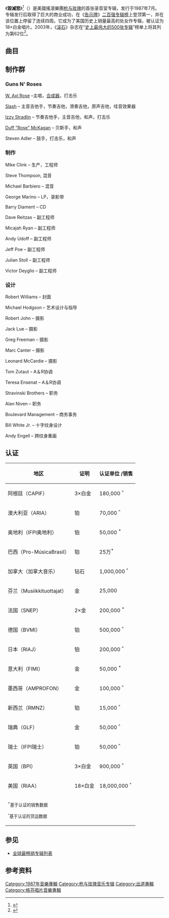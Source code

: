 {{NoteTA
|G1=Show
|G2=Music
}}
{{Infobox album
| name         = 毀滅慾
| original_name = ''{{lang|en|Appetite For Destruction}}''
| type         = studio
| artist       = [[枪与玫瑰|枪与玫瑰]]
| cover        = GunsnRosesAppetiteforDestructionalbumcover.jpg
| border       = yes
| released     = {{start date|1987|07|21}}
| recorded     = 1987年3月至4月
| studio       = 
| genre        = {{hlist|[[硬摇滚|硬摇滚]]|[[重金属音乐|重金属]]}}
| length       = {{duration|m=53|s=51}}
| label        = [[格芬唱片公司|格芬]]
| producer     = {{le|迈克·克林克|Mike Clink}}
| next_title   = [[謊言_(槍與玫瑰專輯)|謊言]]
| next_year    = 1988
| misc         = {{Singles
 | name        = 毀滅慾
 | type        = studio
 | single1     = [[It's_So_Easy|It's So Easy]]
 | single1date = {{Start date|1987|6|15}}
 | single2     = [[欢迎来到丛林|Welcome to the Jungle]]
 | single2date = {{Start date|1987|10|3}}
 | single3     = [[Sweet_Child_o'_Mine|Sweet Child o' Mine]]
 | single3date = {{Start date|1988|8|17}}
 | single4     = [[天堂之城|Paradise City]]
 | single4date = {{Start date|1988|11|30}}
 | single5     = [[Nightrain|Nightrain]]
 | single5date = {{Start date|1989|7|29}}
}}
}}

《'''毀滅慾'''》<ref>{{Cite web|title=博客來 - Guns N’Roses / Appetite For Destruction |url=https://www.books.com.tw/products/0020094506 |website=博客來 |accessdate=2021-09-17 |archiveurl=https://web.archive.org/web/20210917132404/https://www.books.com.tw/products/0020094506 |archivedate=2021-09-17 |language=zh |deadurl=no}}</ref>（{{lang-en|''Appetite For Destruction''}}）是美國搖滾樂團[[枪与玫瑰|枪与玫瑰]]的首张录音室专辑，发行于1987年7月。专辑发行后取得了巨大的商业成功，在《[[告示牌_(杂志)|告示牌]]》[[公告牌二百强专辑榜|二百强专辑榜]]上登顶第一，并在该位置上停留了连续四周。它成为了美国历史上销量最高的处女作专辑，被认证为18×白金唱片。2003年，《[[滚石_(杂志)|滚石]]》杂志在“[[史上最伟大的500张专辑|史上最伟大的500张专辑]]”榜单上将其列为第62位<ref name="Rolling Stone">{{cite web |url=http://www.rollingstone.com/music/lists/500-greatest-albums-of-all-time-20120531/guns-n-roses-appetite-for-destruction-20120524 |title=500 Greatest Albums of All Time: Guns N' Roses, 'Appetite for Destruction' : Rolling Stone |publisher=Rolling Stone |accessdate=September 9, 2013 |archive-date=2017-12-24 |archive-url=https://web.archive.org/web/20171224215048/https://www.rollingstone.com/music/lists/500-greatest-albums-of-all-time-20120531/guns-n-roses-appetite-for-destruction-20120524 |dead-url=no }}</ref>。

==曲目==
{{Track listing
| headline = ''Appetite for Destruction''
| all_writing = Guns N' Roses, except where noted
| title1          = [[Welcome_to_the_Jungle|Welcome to the Jungle]]
| length1         = 4:31
| title2          = [[It's_So_Easy_(Guns_N'_Roses_song)|It's So Easy]]
| note2           = writers: Guns N' Roses, [[West_Arkeen|West Arkeen]]
| length2         = 3:21
| title3          = [[Nightrain|Nightrain]]
| length3         = 4:26
| title4          = Out ta Get Me
| length4         = 4:20
| title5          = [[Mr._Brownstone|Mr. Brownstone]]
| length5         = 3:46
| title6          = [[Paradise_City|Paradise City]]
| length6         = 6:46
| title7          = [[My_Michelle|My Michelle]]
| length7         = 3:39
| title8          = [[Think_About_You|Think About You]]
| length8         = 3:50
| title9          = [[Sweet_Child_o'_Mine|Sweet Child o' Mine]]
| length9         = 5:55
| title10         = You're Crazy
| length10        = 3:16
| title11         = Anything Goes
| note11        = writers: Guns N' Roses, [[Chris_Weber|Chris Weber]]
| length11        = 3:25
| title12         = [[Rocket_Queen|Rocket Queen]]
| length12        = 6:13
| total_length    = 53:52
}}

== 制作群 ==

=== Guns N' Roses ===
[[Axl_Rose|W. Axl Rose]] –主唱，[[合成器|合成器]]，打击乐

[[Slash|Slash]] – 主音吉他手，节奏吉他，滑奏吉他，原声吉他，哇音效果器

[[Izzy_Stradlin|Izzy Stradlin]] – 节奏吉他手，主音吉他，和声，打击乐

[[Duff_McKagan|Duff "Rose" McKagan]] – 贝斯手，和声

Steven Adler – 鼓手，打击乐，和声

=== 制作 ===
Mike Clink – 生产，工程师

Steve Thompson, 混音

Michael Barbiero – 混音

George Marino – LP，录影带

Barry Diament – CD

Dave Reitzas – 副工程师

Micajah Ryan – 副工程师

Andy Udoff – 副工程师

Jeff Poe – 副工程师

Julian Stoll – 副工程师

Victor Deyglio – 副工程师

=== 设计 ===
Robert Williams – 封面

Michael Hodgson – 艺术设计与指导

Robert John – 摄影

Jack Lue – 摄影

Greg Freeman – 摄影

Marc Canter – 摄影

Leonard McCardie – 摄影

Tom Zutaut – A＆R协调

Teresa Ensenat – A＆R协调

Stravinski Brothers – 职务

Alan Niven – 职务

Boulevard Management – 商务事务

Bill White Jr. – 十字纹身设计

Andy Engell – 跨纹身重画

== 认证 ==
{| class="wikitable sortable"
!地区
!证明
!认证单位 /销售
|-
!阿根廷（CAPIF）
|3×白金
|180,000 <sup>^</sup>
|-
!澳大利亚（ARIA）
|铂
|70,000 <sup>^</sup>
|-
!奥地利（IFPI奥地利）
|铂
|50,000 <sup>*</sup>
|-
!巴西（Pro-MúsicaBrasil）
|铂
|25万<sup>*</sup>
|-
!加拿大（加拿大音乐）
|钻石
|1,000,000 <sup>^</sup>
|-
!芬兰（Musiikkituottajat）
|金
|25,000 
|-
!法国（SNEP）
|2×金
|200,000 <sup>*</sup>
|-
!德国（BVMI）
|铂
|500,000 <sup>^</sup>
|-
!日本（RIAJ）
|铂
|200,000 <sup>^</sup>
|-
!意大利（FIMI）
|金
|50,000 <sup>*</sup>
|-
!墨西哥（AMPROFON）
|金
|100,000 <sup>^</sup>
|-
!新西兰（RMNZ）
|铂
|15,000 <sup>^</sup>
|-
!瑞典（GLF）
|金
|50,000 <sup>^</sup>
|-
!瑞士（IFPI瑞士）
|铂
|50,000 <sup>^</sup>
|-
!英国（BPI）
|3×白金
|900,000 <sup>^</sup>
|-
!美国（RIAA）
|18×白金
|18,000,000 <sup>^</sup>
|-
| colspan="3" |<small><sup>*</sup>基于认证的销售数据</small>

<small><sup>^</sup>基于认证的货运数据</small>
|}

== 参见 ==
* [[全球最畅销专辑列表|全球最畅销专辑列表]]

== 参考资料 ==
{{Reflist}}
{{Guns N' Roses}}
{{DEFAULTSORT:Appetite For Destruction}}

[[Category:1987年音樂專輯|Category:1987年音樂專輯]]
[[Category:枪与玫瑰音乐专辑|Category:枪与玫瑰音乐专辑]]
[[Category:出道專輯|Category:出道專輯]]
[[Category:格芬唱片音樂專輯|Category:格芬唱片音樂專輯]]